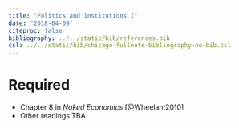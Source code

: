 ```yaml
---
title: "Politics and institutions I"
date: "2018-04-09"
citeproc: false
bibliography: ../../static/bib/references.bib
csl: ../../static/bib/chicago-fullnote-bibliography-no-bib.csl
---
```


# Required

- Chapter 8 in *Naked Economics* [@Wheelan:2010]
- Other readings TBA
